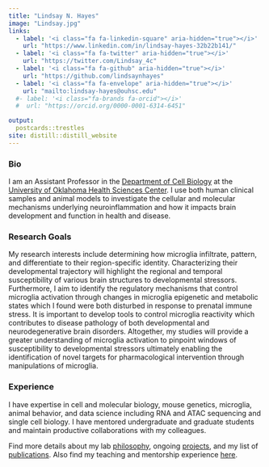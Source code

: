 ```yaml
---
title: "Lindsay N. Hayes"
image: "Lindsay.jpg"
links:
  - label: '<i class="fa fa-linkedin-square" aria-hidden="true"></i>'
    url: "https://www.linkedin.com/in/lindsay-hayes-32b22b141/"
  - label: '<i class="fa fa-twitter" aria-hidden="true"></i>'
    url: "https://twitter.com/Lindsay_4c"
  - label: '<i class="fa fa-github" aria-hidden="true"></i>'
    url: "https://github.com/lindsaynhayes"
  - label: '<i class="fa fa-envelope" aria-hidden="true"></i>'
    url: "mailto:lindsay-hayes@ouhsc.edu"
  #- label: '<i class="fa-brands fa-orcid"></i>'
  #  url: "https://orcid.org/0000-0001-6314-6451"

output:
  postcards::trestles
site: distill::distill_website
---
```


### Bio

I am an Assistant Professor in the [Department of Cell Biology](https://basicsciences.ouhsc.edu/cb/) at the [University of Oklahoma Health Sciences Center](https://www.ouhsc.edu). I use both human clinical samples and animal models to investigate the cellular and molecular mechanisms underlying neuroinflammation and how it impacts brain development and function in health and disease.

### Research Goals

My research interests include determining how microglia infiltrate, pattern, and differentiate to their region-specific identity. Characterizing their developmental trajectory will highlight the regional and temporal susceptibility of various brain structures to developmental stressors. Furthermore, I aim to identify the regulatory mechanisms that control microglia activation through changes in microglia epigenetic and metabolic states which I found were both disturbed in response to prenatal immune stress. It is important to develop tools to control microglia reactivity which contributes to disease pathology of both developmental and neurodegenerative brain disorders. Altogether, my studies will provide a greater understanding of microglia activation to pinpoint windows of susceptibility to developmental stressors ultimately enabling the identification of novel targets for pharmacological intervention through manipulations of microglia.

### Experience

I have expertise in cell and molecular biology, mouse genetics, microglia, animal behavior, and data science including RNA and ATAC sequencing and single cell biology. I have mentored undergraduate and graduate students and maintain productive collaborations with my colleagues.

Find more details about my lab [philosophy](https://lindsaynhayes.github.io/philosophy.html), ongoing [projects](https://lindsaynhayes.github.io/projects.html), and my list of [publications](https://lindsaynhayes.github.io/publications.html). Also find my teaching and mentorship experience [here](https://lindsaynhayes.github.io/teaching.html).
